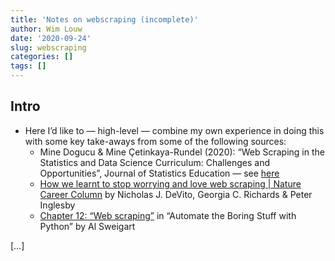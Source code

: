 ```yaml
---
title: 'Notes on webscraping (incomplete)'
author: Wim Louw
date: '2020-09-24'
slug: webscraping
categories: []
tags: []
---
```



## Intro
- Here I'd like to --- high-level --- combine my own experience in doing this with some key take-aways from some of the following sources:
  - Mine Dogucu & Mine Çetinkaya-Rundel (2020): "Web Scraping in the Statistics and Data Science Curriculum: Challenges and Opportunities", Journal of Statistics Education --- see [here](https://github.com/mdogucu/web-scrape)
  - [How we learnt to stop worrying and love web scraping | Nature Career Column](https://www.nature.com/articles/d41586-020-02558-0) by Nicholas J. DeVito, Georgia C. Richards & Peter Inglesby
  - [Chapter 12: "Web scraping"](https://automatetheboringstuff.com/2e/chapter12/) in "Automate the Boring Stuff with Python" by Al Sweigart


[...]